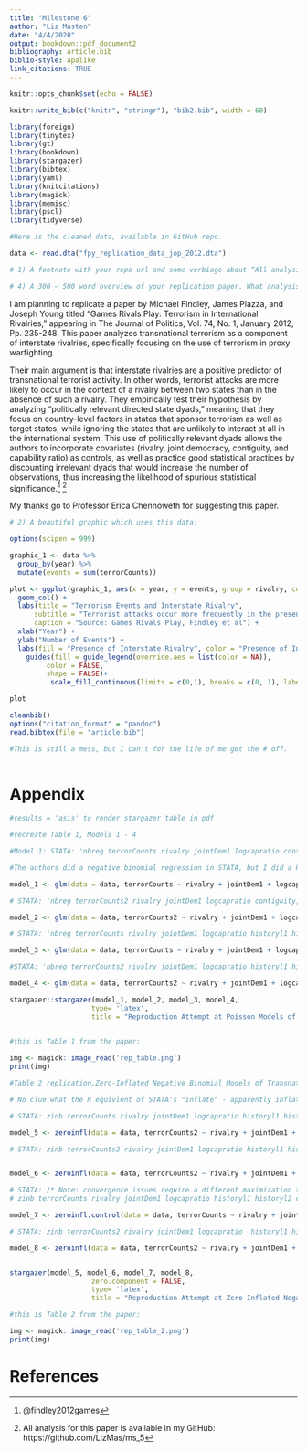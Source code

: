 ```yaml
---
title: "Milestone 6"
author: "Liz Masten"
date: "4/4/2020"
output: bookdown::pdf_document2
bibliography: article.bib
biblio-style: apalike 
link_citations: TRUE
---
```



```r
knitr::opts_chunk$set(echo = FALSE)

knitr::write_bib(c("knitr", "stringr"), "bib2.bib", width = 60)

library(foreign)
library(tinytex)
library(gt)
library(bookdown)
library(stargazer)
library(bibtex)
library(yaml)
library(knitcitations)
library(magick)
library(memisc)
library(pscl)
library(tidyverse)
```

```r

#Here is the cleaned data, available in GitHub repo. 

data <- read.dta("fpy_replication_data_jop_2012.dta")

# 1) A footnote with your repo url and some verbiage about “All analysis for this paper is available . . .”

# 4) A 300 – 500 word overview of your replication paper. What analysis did they run? What did they conclude?

```
I am planning to replicate a paper by Michael Findley, James Piazza, and Joseph Young titled "Games Rivals Play: Terrorism in International Rivalries," appearing in The Journal of Politics, Vol. 74, No. 1, January 2012, Pp. 235-248. This paper analyzes transnational terrorism as a component of interstate rivalries, specifically focusing on the use of terrorism in proxy warfighting. 

Their main argument is that interstate rivalries are a positive predictor of transnational terrorist activity. In other words, terrorist attacks are more likely to occur in the context of a rivalry between two states than in the absence of such a rivalry. They empirically test their hypothesis by analyzing “politically relevant directed state dyads,” meaning that they focus on country-level factors in states that sponsor terrorism as well as target states, while ignoring the states that are unlikely to interact at all in the international system. This use of politically relevant dyads allows the authors to incorporate covariates (rivalry, joint democracy, contiguity, and capability ratio) as controls, as well as practice good statistical practices by discounting irrelevant dyads that would increase the number of observations, thus increasing the likelihood of spurious statistical significance.^[@findley2012games] ^[All analysis for this paper is available in my GitHub: https://github.com/LizMas/ms_5]

My thanks go to Professor Erica Chennoweth for suggesting this paper.


```r

# 2) A beautiful graphic which uses this data: 

options(scipen = 999)

graphic_1 <- data %>% 
  group_by(year) %>% 
  mutate(events = sum(terrorCounts))  

plot <- ggplot(graphic_1, aes(x = year, y = events, group = rivalry, color = rivalry, fill= rivalry)) +
  geom_col() +
  labs(title = "Terrorism Events and Interstate Rivalry", 
      subtitle = "Terrorist attacks occur more frequently in the presence of an interstate rivalry", 
      caption = "Source: Games Rivals Play, Findley et al") +
  xlab("Year") +
  ylab("Number of Events") +
  labs(fill = "Presence of Interstate Rivalry", color = "Presence of Interstate Rivalry") +
    guides(fill = guide_legend(override.aes = list(color = NA)), 
         color = FALSE, 
         shape = FALSE)+
          scale_fill_continuous(limits = c(0,1), breaks = c(0, 1), labels = c("Rivalry", "No Rivalry"))

plot


```


```r

cleanbib()
options("citation_format" = "pandoc")
read.bibtex(file = "article.bib")

#This is still a mess, but I can't for the life of me get the # off.
 
```
# Appendix

```r

#results = 'asis' to render stargazer table in pdf 

#recreate Table 1, Models 1 - 4

#Model 1: STATA: 'nbreg terrorCounts rivalry jointDem1 logcapratio contiguity, nolog cluster(dyadid) dispersion(constant)' 

#The authors did a negative binomial regression in STATA, but I did a Poisson here because apparently a negtive binomial regression is just a type of Poisson, but Poisson is more generalized. 

model_1 <- glm(data = data, terrorCounts ~ rivalry + jointDem1 + logcapratio + contiguity, family = poisson)

# STATA: 'nbreg terrorCounts2 rivalry jointDem1 logcapratio contiguity, nolog cluster(dyadid)  dispersion(constant)'  

model_2 <- glm(data = data, terrorCounts2 ~ rivalry + jointDem1 + logcapratio + contiguity, family = poisson)

# STATA: 'nbreg terrorCounts rivalry jointDem1 logcapratio historyl1 historyl2 coldwar1 conflict1 conflict2 contiguity war1 war2, nolog cluster(dyadid) dispersion(constant)' 

model_3 <- glm(data = data, terrorCounts ~ rivalry + jointDem1 + logcapratio + historyl1 + coldwar1 + conflict1 + conflict2 + contiguity + war1 + war2, family = poisson)

#STATA: 'nbreg terrorCounts2 rivalry jointDem1 logcapratio historyl1 historyl2 coldwar1 conflict1 conflict2 contiguity war1 war2, nolog cluster(dyadid)  dispersion(constant)' 

model_4 <- glm(data = data, terrorCounts2 ~ rivalry + jointDem1 + logcapratio + historyl1 + historyl2 + coldwar1 + conflict1 + conflict2 + contiguity + war1 + war2, family = poisson)

stargazer::stargazer(model_1, model_2, model_3, model_4, 
                    type= 'latex',
                    title = "Reproduction Attempt at Poisson Models of Transnational Terrorist Activity per Findley et al")
  
```


```r

#this is Table 1 from the paper: 

img <- magick::image_read('rep_table.png')
print(img)

```


```r

#Table 2 replication,Zero-Inflated Negative Binomial Models of Transnational Terrorist Attacks Using Dyads

# No clue what the R equivlent of STATA's "inflate" - apparently inflat determines whether the count is zero. 

# STATA: zinb terrorCounts rivalry jointDem1 logcapratio historyl1 historyl2 coldwar1 conflict1 conflict2 contiguity war1 war2, inflate(rivalry jointDem1 logcapratio historyl1 historyl2 coldwar1 conflict1 conflict2 contiguity war1 war2) cluster(dyadid) nolog 

model_5 <- zeroinfl(data = data, terrorCounts2 ~ rivalry + jointDem1 + logcapratio + historyl1 + historyl2 + coldwar1 + conflict1 + conflict2 + contiguity + war1 + war2)

# STATA: zinb terrorCounts2 rivalry jointDem1 logcapratio historyl1 historyl2 coldwar1 conflict1 conflict2 contiguity war1 war2, inflate(rivalry jointDem1 logcapratio historyl1 historyl2 coldwar1 conflict1 conflict2 contiguity war1 war2) cluster(dyadid) nolog


model_6 <- zeroinfl(data = data, terrorCounts2 ~ rivalry + jointDem1 + logcapratio + historyl1 + historyl2 + coldwar1 + conflict1 + conflict2 + contiguity + war1 + war2)

# STATA: /* Note: convergence issues require a different maximization technique (bfgs) */
# zinb terrorCounts rivalry jointDem1 logcapratio historyl1 historyl2 coldwar1 conflict1 conflict2 contiguity war1 war2, inflate(jointDem1) cluster(dyadid)  technique(bfgs) nolog

model_7 <- zeroinfl.control(data = data, terrorCounts ~ rivalry + jointDem1 + logcapratio + historyl1 + historyl2 + coldwar1 + conflict1 + conflict2+ contiguity + war1 + war2, method = "BFGS")

# STATA: zinb terrorCounts2 rivalry jointDem1 logcapratio  historyl1 historyl2 coldwar1 conflict1 conflict2 contiguity war1 war2, inflate(jointDem1) cluster(dyadid) nolog

model_8 <- zeroinfl(data = data, terrorCounts2 ~ rivalry + jointDem1 + logcapratio + historyl1 + historyl2 + coldwar1 + conflict1 + conflict2 + contiguity + war1 + war2)


stargazer(model_5, model_6, model_7, model_8,
                    zero.component = FALSE,
                    type= 'latex',
                    title = "Reproduction Attempt at Zero Inflated Negative Binomial Models of Transnational Terrorist Activity per Findley et al")

```

```r

#this is Table 2 from the paper: 

img <- magick::image_read('rep_table_2.png')
print(img)

```


# References 
